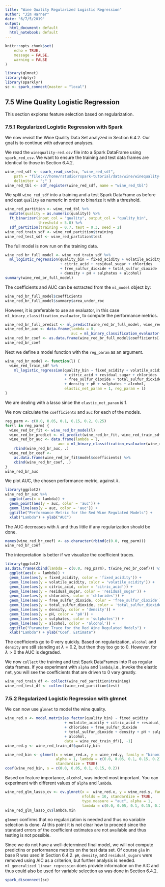 ```yaml
---
title: "Wine Quality Regularized Logistic Regression"
author: "Jim Harner"
date: "6/7/5/2019"
output:
  html_document: default
  html_notebook: default
---
```


```r
knitr::opts_chunk$set(
	echo = TRUE,
	message = FALSE,
	warning = FALSE
)

library(glmnet)
library(dplyr)
library(sparklyr)
sc <- spark_connect(master = "local")
```

## 7.5 Wine Quality Logistic Regression

This section explores feature selection based on regularization.

### 7.5.1 Regularized Logistic Regression with Spark

We now revisit the Wine Quality Data Set analyzed in Section 6.4.2. Our goal is to continue with advanced analyses.

We read the `winequality-red.csv` file into a Spark DataFrame using `spark_red_csv`. We want to ensure the training and test data frames are identical to those in Section 6.4.2.
```r
wine_red_sdf <- spark_read_csv(sc, "wine_red_sdf",
    path = "file:///home/rstudio/rspark-tutorial/data/wine/winequality-red.csv",
    delimiter = ";" )
wine_red_tbl <- sdf_register(wine_red_sdf, name = "wine_red_tbl")
```

We split `wine_red_sdf` into a training and a test Spark DataFrame as before and cast `quality` as numeric in order to binarize it with a threshold.
```r
wine_red_partition <- wine_red_tbl %>%
  mutate(quality = as.numeric(quality)) %>%
  ft_binarizer(input_col = "quality", output_col = "quality_bin",
               threshold = 5.0) %>%
  sdf_partition(training = 0.7, test = 0.3, seed = 2)
wine_red_train_sdf <- wine_red_partition$training
wine_red_test_sdf <- wine_red_partition$test
```

The full model is now run on the training data.
```r
wine_red_br_full_model <- wine_red_train_sdf %>%
  ml_logistic_regression(quality_bin ~ fixed_acidity + volatile_acidity
                         + citric_acid + residual_sugar + chlorides
                         + free_sulfur_dioxide + total_sulfur_dioxide
                         + density + pH + sulphates + alcohol)
summary(wine_red_br_full_model)
```
The coefficients and AUC can be extracted from the `ml_model` object by:
```r
wine_red_br_full_model$coefficients
wine_red_br_full_model$summary$area_under_roc
```
However, it is preferable to use an evaluator, in this case `ml_binary_classification_evaluator`, to compute the performance metrics.
```r
wine_red_br_full_predict <- ml_predict(wine_red_br_full_model, wine_red_train_sdf)
wine_red_br_auc <- data.frame(lambda = 0,
                              auc = ml_binary_classification_evaluator(wine_red_br_full_predict))
wine_red_br_coef <- as.data.frame(wine_red_br_full_model$coefficients[-1])
wine_red_br_coef
```
Next we define a model function with the `reg_param` as an argument.
```r
wine_red_br_model <- function(l) {
  wine_red_train_sdf %>%
    ml_logistic_regression(quality_bin ~ fixed_acidity + volatile_acidity
                           + citric_acid + residual_sugar + chlorides
                           + free_sulfur_dioxide + total_sulfur_dioxide
                           + density + pH + sulphates + alcohol,
                           elastic_net_param = 1, reg_param = l)
}
```
We are dealing with a lasso since the `elastic_net_param` is 1.

We now calculate the `coefficients` and `auc` for each of the models.
```r
reg_parm <- c(0.0, 0.05, 0.1, 0.15, 0.2, 0.25)
for(l in reg_parm) {
  wine_red_br_fit <- wine_red_br_model(l)
  wine_red_br_predict <- ml_predict(wine_red_br_fit, wine_red_train_sdf)
  wine_red_br_auc <- data.frame(lambda = l,
                        auc = ml_binary_classification_evaluator(wine_red_br_predict)) %>%
    rbind(wine_red_br_auc, .)
  wine_red_br_coef <- 
    as.data.frame(wine_red_br_fit$model$coefficients) %>%
    cbind(wine_red_br_coef, .)
}
wine_red_br_auc
```
We plot AUC, the chosen performance metric, against $\lambda$.
```r
library(ggplot2)
wine_red_br_auc %>%
  ggplot(aes(x = lambda)) +
  geom_point(aes(y = auc, color = 'auc')) +
  geom_line(aes(y = auc, color = 'auc')) +
  ggtitle("Performance Metric for the Red Wine Regulated Models") +
  xlab("Lambda") + ylab("AUC")
```
The AUC decreases with $\lambda$ and thus little if any regularization should be done.

```r
names(wine_red_br_coef) <- as.character(rbind(c(0.0, reg_parm)))
wine_red_br_coef
```

The interpretation is better if we visualize the coefficient traces.
```r
library(ggplot2)
as.data.frame(cbind(lambda = c(0.0, reg_parm), t(wine_red_br_coef))) %>%
  ggplot(aes(x = lambda)) +
  geom_line(aes(y = fixed_acidity, color = 'fixed_acidity')) +
  geom_line(aes(y = volatile_acidity, color = 'volatile_acidity')) + 
  geom_line(aes(y = citric_acid, color = 'citric_acid')) + 
  geom_line(aes(y = residual_sugar, color = 'residual_sugar')) + 
  geom_line(aes(y = chlorides, color = 'chlorides')) + 
  geom_line(aes(y = free_sulfur_dioxide, color = 'free_sulfur_dioxide')) + 
  geom_line(aes(y = total_sulfur_dioxide, color = 'total_sulfur_dioxide')) +
  geom_line(aes(y = density, color = 'density')) +
  geom_line(aes(y = pH, color = 'pH')) +
  geom_line(aes(y = sulphates, color = 'sulphates')) +
  geom_line(aes(y = alcohol, color = 'alcohol')) +
  ggtitle("Parameter Trace for the Red Wine Regulated Models") +
  xlab("Lambda") + ylab("Coef. Estimate")
```

The coefficients go to 0 very quickly. Based on regularization, `alcohol` and `density` are still standing at $\lambda = 0.2$, but then they too go to 0. However, for $\lambda > 0$ the AUC is degraded. 

We now `collect` the training and test Spark DataFrames into R as regular data frames. If you experiment with `alpha` and `lambda`,i.e., invoke the elastic net, you will see the coefficients that are driven to 0 vary greatly. 
```r
wine_red_train_df <- collect(wine_red_partition$training)
wine_red_test_df <- collect(wine_red_partition$test)
```

### 7.5.2 Regularized Logistic Regression with glmnet

We can now use `glmnet` to model the wine quality.
```r
wine_red.x <- model.matrix(as.factor(quality_bin) ~ fixed_acidity 
                           + volatile_acidity + citric_acid + residual_sugar
                           + chlorides + free_sulfur_dioxide
                           + total_sulfur_dioxide + density + pH + sulphates
                           + alcohol, 
                           data = wine_red_train_df)[, -1]
wine_red.y <- wine_red_train_df$quality_bin

wine_red_bin <- glmnet(x = wine_red.x, y = wine_red.y, family = "binomial",
                       alpha = 1, lambda = c(0.0, 0.05, 0.1, 0.15, 0.2),
                       standardize = TRUE)
coef(wine_red_bin, s = c(0.0, 0.05, 0.1, 0.15, 0.2))
```
Based on feature importance, `alcohol`, was indeed most important. You can experiment with different values of `alpha` and `lambda`.

```r
wine_red_glm_lasso_cv <- cv.glmnet(x =  wine_red.x, y = wine_red.y, family = "binomial",
                                   nfolds = 10, standardize = TRUE,
                                   type.measure = "auc", alpha = 1,
                                   lambda = c(0.0, 0.05, 0.1, 0.15, 0.2))
wine_red_glm_lasso_cv$lambda.min
```
`glmnet` confirms that no regularization is needed and thus no variable selection is done. At this point it is not clear how to proceed since the standard errors of the coefficient estimates are not available and thus testing is not possible. 

Since we do not have a well-determined final model, we will not compute predictins or performance metrics on the test data set. Of course `glm` in base R was used in Section 6.4.2. `pH`, `density`, and `residual_sugars` were removed using AIC as a criterion, but further analysis is needed. `ml_generalized_linear_regression` does provide information on the AIC and thus could also be used for variable selection as was done in Section 6.4.2.

```r
spark_disconnect(sc)
```

